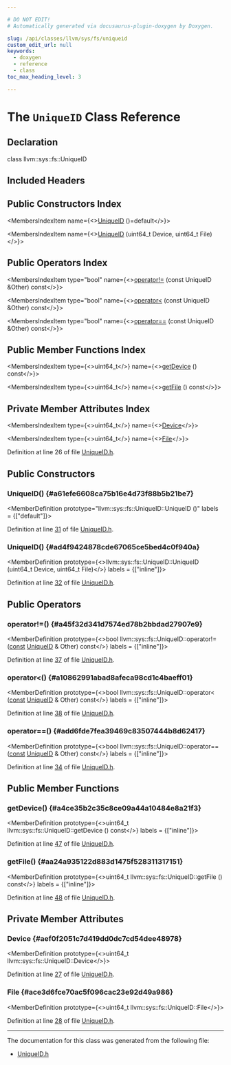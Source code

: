 ```yaml
---

# DO NOT EDIT!
# Automatically generated via docusaurus-plugin-doxygen by Doxygen.

slug: /api/classes/llvm/sys/fs/uniqueid
custom_edit_url: null
keywords:
  - doxygen
  - reference
  - class
toc_max_heading_level: 3

---
```





# The `UniqueID` Class Reference

<DoxygenPage pluginConfig={pluginConfig}>



## Declaration

<CodeBlock>class llvm::sys::fs::UniqueID</CodeBlock>

## Included Headers

<IncludesList>
<IncludesListItem
  filePath="llvm/Support/FileSystem/UniqueID.h"
  permalink="/docs/api/files/include/include/llvm/include/llvm/support/include/llvm/support/filesystem/uniqueid-h"
  isLocal="true" />
</IncludesList>

## Public Constructors Index

<MembersIndex>

<MembersIndexItem
  name={<><a href="#a61efe6608ca75b16e4d73f88b5b21be7">UniqueID</a> ()=default</>}>
</MembersIndexItem>

<MembersIndexItem
  name={<><a href="#ad4f9424878cde67065ce5bed4c0f940a">UniqueID</a> (uint64&#95;t Device, uint64&#95;t File)</>}>
</MembersIndexItem>

</MembersIndex>

## Public Operators Index

<MembersIndex>

<MembersIndexItem
  type="bool"
  name={<><a href="#a45f32d341d7574ed78b2bbdad27907e9">operator!=</a> (const UniqueID &amp;Other) const</>}>
</MembersIndexItem>

<MembersIndexItem
  type="bool"
  name={<><a href="#a10862991abad8afeca98cd1c4baeff01">operator&lt;</a> (const UniqueID &amp;Other) const</>}>
</MembersIndexItem>

<MembersIndexItem
  type="bool"
  name={<><a href="#add6fde7fea39469c83507444b8d62417">operator==</a> (const UniqueID &amp;Other) const</>}>
</MembersIndexItem>

</MembersIndex>

## Public Member Functions Index

<MembersIndex>

<MembersIndexItem
  type={<>uint64&#95;t</>}
  name={<><a href="#a4ce35b2c35c8ce09a44a10484e8a21f3">getDevice</a> () const</>}>
</MembersIndexItem>

<MembersIndexItem
  type={<>uint64&#95;t</>}
  name={<><a href="#aa24a935122d883d1475f528311317151">getFile</a> () const</>}>
</MembersIndexItem>

</MembersIndex>

## Private Member Attributes Index

<MembersIndex>

<MembersIndexItem
  type={<>uint64&#95;t</>}
  name={<><a href="#aef0f2051c7d419dd0dc7cd54dee48978">Device</a></>}>
</MembersIndexItem>

<MembersIndexItem
  type={<>uint64&#95;t</>}
  name={<><a href="#ace3d6fce70ac5f096cac23e92d49a986">File</a></>}>
</MembersIndexItem>

</MembersIndex>


Definition at line 26 of file <a href="/docs/api/files/include/include/llvm/include/llvm/support/include/llvm/support/filesystem/uniqueid-h">UniqueID.h</a>.

<SectionDefinition>

## Public Constructors

### UniqueID() {#a61efe6608ca75b16e4d73f88b5b21be7}

<MemberDefinition
  prototype="llvm::sys::fs::UniqueID::UniqueID ()"
  labels = {["default"]}>

Definition at line <a href="/docs/api/files/include/include/llvm/include/llvm/support/include/llvm/support/filesystem/uniqueid-h/#l00031">31</a> of file <a href="/docs/api/files/include/include/llvm/include/llvm/support/include/llvm/support/filesystem/uniqueid-h">UniqueID.h</a>.
</MemberDefinition>

### UniqueID() {#ad4f9424878cde67065ce5bed4c0f940a}

<MemberDefinition
  prototype={<>llvm::sys::fs::UniqueID::UniqueID (uint64&#95;t Device, uint64&#95;t File)</>}
  labels = {["inline"]}>

Definition at line <a href="/docs/api/files/include/include/llvm/include/llvm/support/include/llvm/support/filesystem/uniqueid-h/#l00032">32</a> of file <a href="/docs/api/files/include/include/llvm/include/llvm/support/include/llvm/support/filesystem/uniqueid-h">UniqueID.h</a>.
</MemberDefinition>

</SectionDefinition>

<SectionDefinition>

## Public Operators

### operator!=() {#a45f32d341d7574ed78b2bbdad27907e9}

<MemberDefinition
  prototype={<>bool llvm::sys::fs::UniqueID::operator!= (<a href="/docs/api/files/lib/lib/target/lib/target/aarch64/aarch64promoteconstant-cpp/#a90f8350fecae261c25be85d38b451bff">const</a> <a href="/docs/api/classes/llvm/sys/fs/uniqueid">UniqueID</a> &amp; Other) const</>}
  labels = {["inline"]}>

Definition at line <a href="/docs/api/files/include/include/llvm/include/llvm/support/include/llvm/support/filesystem/uniqueid-h/#l00037">37</a> of file <a href="/docs/api/files/include/include/llvm/include/llvm/support/include/llvm/support/filesystem/uniqueid-h">UniqueID.h</a>.
</MemberDefinition>

### operator&lt;() {#a10862991abad8afeca98cd1c4baeff01}

<MemberDefinition
  prototype={<>bool llvm::sys::fs::UniqueID::operator&lt; (<a href="/docs/api/files/lib/lib/target/lib/target/aarch64/aarch64promoteconstant-cpp/#a90f8350fecae261c25be85d38b451bff">const</a> <a href="/docs/api/classes/llvm/sys/fs/uniqueid">UniqueID</a> &amp; Other) const</>}
  labels = {["inline"]}>

Definition at line <a href="/docs/api/files/include/include/llvm/include/llvm/support/include/llvm/support/filesystem/uniqueid-h/#l00038">38</a> of file <a href="/docs/api/files/include/include/llvm/include/llvm/support/include/llvm/support/filesystem/uniqueid-h">UniqueID.h</a>.
</MemberDefinition>

### operator==() {#add6fde7fea39469c83507444b8d62417}

<MemberDefinition
  prototype={<>bool llvm::sys::fs::UniqueID::operator== (<a href="/docs/api/files/lib/lib/target/lib/target/aarch64/aarch64promoteconstant-cpp/#a90f8350fecae261c25be85d38b451bff">const</a> <a href="/docs/api/classes/llvm/sys/fs/uniqueid">UniqueID</a> &amp; Other) const</>}
  labels = {["inline"]}>

Definition at line <a href="/docs/api/files/include/include/llvm/include/llvm/support/include/llvm/support/filesystem/uniqueid-h/#l00034">34</a> of file <a href="/docs/api/files/include/include/llvm/include/llvm/support/include/llvm/support/filesystem/uniqueid-h">UniqueID.h</a>.
</MemberDefinition>

</SectionDefinition>

<SectionDefinition>

## Public Member Functions

### getDevice() {#a4ce35b2c35c8ce09a44a10484e8a21f3}

<MemberDefinition
  prototype={<>uint64&#95;t llvm::sys::fs::UniqueID::getDevice () const</>}
  labels = {["inline"]}>

Definition at line <a href="/docs/api/files/include/include/llvm/include/llvm/support/include/llvm/support/filesystem/uniqueid-h/#l00047">47</a> of file <a href="/docs/api/files/include/include/llvm/include/llvm/support/include/llvm/support/filesystem/uniqueid-h">UniqueID.h</a>.
</MemberDefinition>

### getFile() {#aa24a935122d883d1475f528311317151}

<MemberDefinition
  prototype={<>uint64&#95;t llvm::sys::fs::UniqueID::getFile () const</>}
  labels = {["inline"]}>

Definition at line <a href="/docs/api/files/include/include/llvm/include/llvm/support/include/llvm/support/filesystem/uniqueid-h/#l00048">48</a> of file <a href="/docs/api/files/include/include/llvm/include/llvm/support/include/llvm/support/filesystem/uniqueid-h">UniqueID.h</a>.
</MemberDefinition>

</SectionDefinition>

<SectionDefinition>

## Private Member Attributes

### Device {#aef0f2051c7d419dd0dc7cd54dee48978}

<MemberDefinition
  prototype={<>uint64&#95;t llvm::sys::fs::UniqueID::Device</>}>

Definition at line <a href="/docs/api/files/include/include/llvm/include/llvm/support/include/llvm/support/filesystem/uniqueid-h/#l00027">27</a> of file <a href="/docs/api/files/include/include/llvm/include/llvm/support/include/llvm/support/filesystem/uniqueid-h">UniqueID.h</a>.
</MemberDefinition>

### File {#ace3d6fce70ac5f096cac23e92d49a986}

<MemberDefinition
  prototype={<>uint64&#95;t llvm::sys::fs::UniqueID::File</>}>

Definition at line <a href="/docs/api/files/include/include/llvm/include/llvm/support/include/llvm/support/filesystem/uniqueid-h/#l00028">28</a> of file <a href="/docs/api/files/include/include/llvm/include/llvm/support/include/llvm/support/filesystem/uniqueid-h">UniqueID.h</a>.
</MemberDefinition>

</SectionDefinition>

<hr/>

The documentation for this class was generated from the following file:

<ul>
<li><a href="/docs/api/files/include/include/llvm/include/llvm/support/include/llvm/support/filesystem/uniqueid-h">UniqueID.h</a></li>
</ul>

</DoxygenPage>
